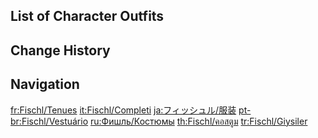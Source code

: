 {{CharacterTabs}}

==List of Character Outfits==
{{Outfits by Category Table|Fischl Outfits|nocharacter=1}}

==Change History==
{{Change History|1.0}}

==Navigation==
{{Character Navbox|link type=outfits}}

[[fr:Fischl/Tenues]]
[[it:Fischl/Completi]]
[[ja:フィッシュル/服装]]
[[pt-br:Fischl/Vestuário]]
[[ru:Фишль/Костюмы]]
[[th:Fischl/คอสตูม]]
[[tr:Fischl/Giysiler]]